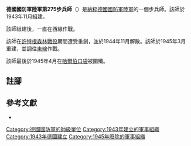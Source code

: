 {{infobox military unit
|unit_name = 德國國防軍陸軍第275步兵師
|image = 275th Infanterie-Division Logo.svg
|image_size = 150
|dates = 1943年11月至1944年11月<br>1945年3月至1945年4月
|country = {{flag|Nazi Germany}}
|branch = [[納粹德國陸軍|陸軍]]
|type = [[步兵|步兵]]
|role =
|size = [[师_(军队)|師]]
|command_structure =
|garrison =
|garrison_label =
|nickname =
|motto =
|colors =
|colors_label =
|march =
|mascot =
|battles =
}}

'''德國國防軍陸軍第275步兵師'''（{{lang-de|'''275. Infanterie-Division'''}}）是[[納粹德國|納粹德國]][[德國國防軍|國防軍]][[納粹德國陸軍|陸軍]]的一個步兵師。該師於1943年11月組建{{cfn|Mitcham|y=2007}}。

該師組建後，一直在西線作戰。

該師在[[許特根森林戰役|許特根森林戰役]]期間遭受重創，並於1944年11月解散。該師於1945年3月重建，並調往[[苏德战争|東線]]作戰。

該師最後於1945年4月在[[哈爾伯戰役|哈爾伯口袋]]被圍殲。

== 註腳 ==
{{reflist}}

== 參考文獻 ==
* {{Cite book|last=Mitcham |first=Samuel W., Jr.|author-link=Samuel W. Mitcham|title=German Order of Battle, Volume One: 1st – 290th Infantry Divisions in WWII|year=2007|publisher=Stackpole Books|location=PA; United States of America|isbn=978-0-8117-3416-5|ref={{sfnRef|Mitcham|y=2007}}}}

{{mil-stub}}
{{德國國防軍陸軍的步兵師}}
[[Category:德國國防軍的師級單位|Category:德國國防軍的師級單位]]
[[Category:1943年建立的軍事組織|Category:1943年建立的軍事組織]]
[[Category:1943年德國建立|Category:1943年德國建立]]
[[Category:1945年廢除的軍事組織|Category:1945年廢除的軍事組織]]